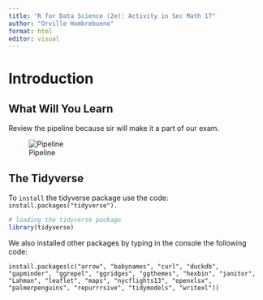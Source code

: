 ```yaml
---
title: "R for Data Science (2e): Activity in Sec Math 17"
author: "Orville Hombrebueno"
format: html
editor: visual
---
```


# Introduction

## What Will You Learn

Review the pipeline because sir will make it a part of our exam.

![Pipeline](r4dspics/r4dspic1.png)

## The Tidyverse

To `install` the tidyverse package use the code: `install.packages("tidyverse").`

```r
# loading the tidyverse package
library(tidyverse)
```

We also installed other packages by typing in the console the following code:

`install.packages(c("arrow", "babynames", "curl", "duckdb", "gapminder", "ggrepel", "ggridges", "ggthemes", "hexbin", "janitor", "Lahman", "leaflet", "maps", "nycflights13", "openxlsx", "palmerpenguins", "repurrrsive", "tidymodels", "writexl"))`
